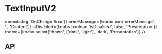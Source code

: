 
<Meta title="Form Elements/TextInputV2" component={TextInputV2} />

# TextInputV2

<Canvas>
  <Story name="Base component">
    <TextInputV2 
      label={knobs.text('label', 'Email Address', 'Content')}
      onChange={(e) => console.log('OnChange fired')}
      errorMessage={knobs.text('errorMessage', '', 'Content')}
      isDisabled={knobs.boolean('isDisabled', false, 'Presentation')}
      theme={knobs.select('theme', ['dark', 'light'], 'dark', 'Presentation')}
    />
  </Story>
</Canvas>

## API

<ArgsTable of={TextInputV2} />
